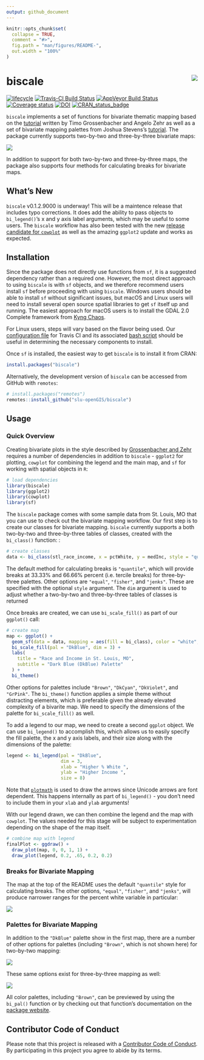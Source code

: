 ```yaml
---
output: github_document
---
```


<!-- README.md is generated from README.Rmd. Please edit that file -->

```r
knitr::opts_chunk$set(
  collapse = TRUE,
  comment = "#>",
  fig.path = "man/figures/README-",
  out.width = "100%"
)
```

# biscale <img src="man/figures/logo.png" align="right" />

[![lifecycle](https://img.shields.io/badge/lifecycle-maturing-blue.svg)](https://www.tidyverse.org/lifecycle/#maturing)
[![Travis-CI Build Status](https://travis-ci.org/slu-openGIS/biscale.svg?branch=master)](https://travis-ci.org/slu-openGIS/biscale)
[![AppVeyor Build Status](https://ci.appveyor.com/api/projects/status/github/slu-openGIS/biscale?branch=master&svg=true)](https://ci.appveyor.com/project/chris-prener/biscale)
[![Coverage status](https://codecov.io/gh/slu-openGIS/biscale/branch/master/graph/badge.svg)](https://codecov.io/github/slu-openGIS/biscale?branch=master)
[![DOI](https://zenodo.org/badge/183024212.svg)](https://zenodo.org/badge/latestdoi/183024212)
[![CRAN_status_badge](http://www.r-pkg.org/badges/version/biscale)](https://cran.r-project.org/package=biscale)

`biscale` implements a set of functions for bivariate thematic mapping based on the [tutorial](https://timogrossenbacher.ch/2019/04/bivariate-maps-with-ggplot2-and-sf/) written by Timo Grossenbacher and Angelo Zehr as well as a set of bivariate mapping palettes from Joshua Stevens's [tutorial](http://www.joshuastevens.net/cartography/make-a-bivariate-choropleth-map/). The package currently supports two-by-two and three-by-three bivariate maps:

![](man/figures/biscale.001.png)

In addition to support for both two-by-two and three-by-three maps, the package also supports four methods for calculating breaks for bivariate maps.

## What's New
`biscale` v0.1.2.9000 is underway! This will be a maintence release that includes typo corrections. It does add the ability to pass objects to `bi_legend()`'s x and y axis label arguments, which may be useful to some users. The `biscale` workflow has also been tested with the new [release candidate for `cowplot`](https://github.com/wilkelab/cowplot) as well as the amazing `ggplot2` update and works as expected.

## Installation
Since the package does not directly use functions from `sf`, it is a suggested dependency rather than a required one. However, the most direct approach to using `biscale` is with `sf` objects, and we therefore recommend users install `sf` before proceeding with using `biscale`. Windows users should be able to install `sf` without significant issues, but macOS and Linux users will need to install several open source spatial libraries to get `sf` itself up and running. The easiest approach for macOS users is to install the GDAL 2.0 Complete framework from [Kyng Chaos](https://www.kyngchaos.com/software/frameworks/). 

For Linux users, steps will vary based on the flavor being used. Our [configuration file](https://github.com/slu-openGIS/biscale/blob/master/.travis.yml) for Travis CI and its associated [bash script](https://github.com/slu-openGIS/biscale/blob/master/.travis/install.sh) should be useful in determining the necessary components to install.

Once `sf` is installed, the easiest way to get `biscale` is to install it from CRAN:

```r
install.packages("biscale")
```

Alternatively, the development version of `biscale` can be accessed from GitHub with `remotes`:

```r
# install.packages("remotes")
remotes::install_github("slu-openGIS/biscale")
```

## Usage
### Quick Overview
Creating bivariate plots in the style described by [Grossenbacher and Zehr](https://timogrossenbacher.ch/2019/04/bivariate-maps-with-ggplot2-and-sf/) requires a number of dependencies in addition to `biscale` - `ggplot2` for plotting, `cowplot` for combining the legend and the main map, and `sf` for working with spatial objects in `R`:

```r
# load dependencies
library(biscale)
library(ggplot2)
library(cowplot)
library(sf)
```

The `biscale` package comes with some sample data from St. Louis, MO that you can use to check out the bivariate mapping workflow. Our first step is to create our classes for bivariate mapping. `biscale` currently supports a both two-by-two and three-by-three tables of classes, created with the `bi_class()` function:
:

```r
# create classes
data <- bi_class(stl_race_income, x = pctWhite, y = medInc, style = "quantile", dim = 3)
```

The default method for calculating breaks is `"quantile"`, which will provide breaks at 33.33% and 66.66% percent (i.e. tercile breaks) for three-by-three palettes. Other options are `"equal"`, `"fisher"`, and `"jenks"`. These are specified with the optional `style` argument. The `dim` argument is used to adjust whether a two-by-two and three-by-three tables of classes is returned

Once breaks are created, we can use `bi_scale_fill()` as part of our `ggplot()` call:

```r
# create map
map <- ggplot() +
  geom_sf(data = data, mapping = aes(fill = bi_class), color = "white", size = 0.1, show.legend = FALSE) +
  bi_scale_fill(pal = "DkBlue", dim = 3) +
  labs(
    title = "Race and Income in St. Louis, MO",
    subtitle = "Dark Blue (DkBlue) Palette"
  ) +
  bi_theme()
```

Other options for palettes include `"Brown"`, `"DkCyan"`, `"DkViolet"`, and `"GrPink"`. The `bi_theme()` function applies a simple theme without distracting elements, which is preferable given the already elevated complexity of a bivarite map. We need to specify the dimensions of the palette for `bi_scale_fill()` as well.

To add a legend to our map, we need to create a second `ggplot` object. We can use `bi_legend()` to accomplish this, which allows us to easily specify the fill palette, the x and y axis labels, and their size along with the dimensions of the palette:

```r
legend <- bi_legend(pal = "DkBlue",
                    dim = 3,
                    xlab = "Higher % White ",
                    ylab = "Higher Income ",
                    size = 8)
```

Note that [`plotmath`](https://stat.ethz.ch/R-manual/R-devel/library/grDevices/html/plotmath.html) is used to draw the arrows since Unicode arrows are font dependent. This happens internally as part of `bi_legend()` - you don't need to include them in your `xlab` and `ylab` arguments!

With our legend drawn, we can then combine the legend and the map with `cowplot`. The values needed for this stage will be subject to experimentation depending on the shape of the map itself.

```r
# combine map with legend
finalPlot <- ggdraw() +
  draw_plot(map, 0, 0, 1, 1) +
  draw_plot(legend, 0.2, .65, 0.2, 0.2)
```

### Breaks for Bivariate Mapping
The map at the top of the README uses the default `"quantile"` style for calculating breaks. The other options, `"equal"`, `"fisher"`, and `"jenks"`, will produce narrower ranges for the percent white variable in particular:

![](man/figures/biscale.005.png)

### Palettes for Bivariate Mapping
In addition to the `"DkBlue"` palette show in the first map, there are a number of other options for palettes (including `"Brown"`, which is not shown here) for two-by-two mapping:

![](man/figures/biscale.002.png)

These same options exist for three-by-three mapping as well:

![](man/figures/biscale.003.png)

All color palettes, including `"Brown"`, can be previewed by using the `bi_pal()` function or by checking out that function's documentation on the [package website](https://slu-opengis.github.io/biscale/reference/bi_pal.html).

## Contributor Code of Conduct
Please note that this project is released with a [Contributor Code of Conduct](.github/CODE_OF_CONDUCT.md). By participating in this project you agree to abide by its terms.
